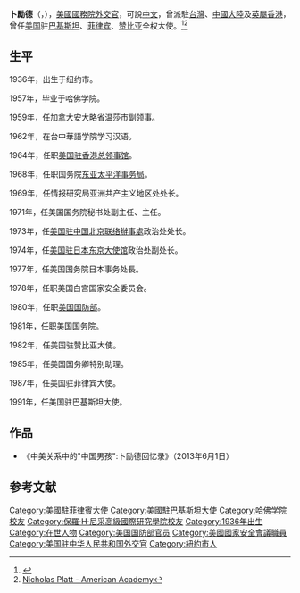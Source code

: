 '''卜勵德'''（{{lang-en|'''Nicholas Platt'''}}，{{bd|1936年|3月10日||catIdx=N}}），[[美國|美國]][[美國國務院|國務院]][[外交官|外交官]]，可說[[中文|中文]]，曾派駐[[台灣|台灣]]、[[中國大陸|中國大陸]]及[[英屬香港|英屬香港]]，曾任[[美国|美国]]驻[[巴基斯坦|巴基斯坦]]、[[菲律宾|菲律宾]]、[[赞比亚|赞比亚]]全权大使。<ref>{{Cite web |url=https://www.academyofdiplomacy.org/member/nicholas-platt/ |title=Nicholas Platt - The American Academy of Diplomacy |access-date=2021-02-28 |archive-date=2020-08-04 |archive-url=https://web.archive.org/web/20200804120758/https://www.academyofdiplomacy.org/member/nicholas-platt/ |dead-url=no }}</ref><ref>[https://www.americanacademy.de/person/nicholas-platt/ Nicholas Platt - American Academy]</ref>

==生平==
1936年，出生于纽约市。

1957年，毕业于哈佛学院。

1959年，任加拿大安大略省温莎市副领事。

1962年，在台中華語学院学习汉语。

1964年，任职[[美国驻香港总领事馆|美国驻香港总领事馆]]。

1968年，任职国务院[[美國國務院東亞局|东亚太平洋事务局]]。

1969年，任情报研究局亚洲共产主义地区处处长。

1971年，任美国国务院秘书处副主任、主任。

1973年，任[[美國駐華大使館|美国驻中国北京联络辦事處]]政治处处长。

1974年，任[[美國駐日大使館|美国驻日本东京大使馆]]政治处副处长。

1977年，任美国国务院日本事务处長。

1978年，任职美国白宫国家安全委员会。

1980年，任职[[美国国防部|美国国防部]]。

1981年，任职美国国务院。

1982年，任美国驻赞比亚大使。

1985年，任美国国务卿特别助理。

1987年，任美国驻菲律宾大使。

1991年，任美国驻巴基斯坦大使。

==作品==
*《中美关系中的"中国男孩":卜励德回忆录》（2013年6月1日）

== 参考文献 ==
{{Reflist}}

{{DEFAULTSORT:Platt, Nicholas}}
[[Category:美國駐菲律賓大使|Category:美國駐菲律賓大使]]
[[Category:美國駐巴基斯坦大使|Category:美國駐巴基斯坦大使]]
[[Category:哈佛学院校友|Category:哈佛学院校友]]
[[Category:保羅·H·尼采高級國際研究學院校友|Category:保羅·H·尼采高級國際研究學院校友]]
[[Category:1936年出生|Category:1936年出生]]
[[Category:在世人物|Category:在世人物]]
[[Category:美国国防部官员|Category:美国国防部官员]]
[[Category:美國國家安全會議職員|Category:美國國家安全會議職員]]

[[Category:美国驻中华人民共和国外交官|Category:美国驻中华人民共和国外交官]]
[[Category:紐約市人|Category:紐約市人]]
